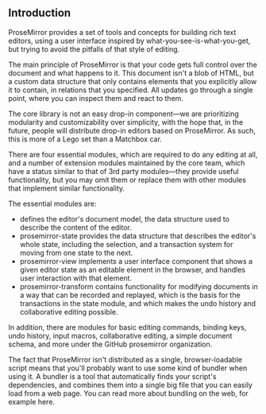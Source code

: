 
## Introduction

ProseMirror provides a set of tools and concepts for building rich text editors, using a user interface inspired by what-you-see-is-what-you-get, but trying to avoid the pitfalls of that style of editing.

The main principle of ProseMirror is that your code gets full control over the document and what happens to it. This document isn't a blob of HTML, but a custom data structure that only contains elements that you explicitly allow it to contain, in relations that you specified. All updates go through a single point, where you can inspect them and react to them.

The core library is not an easy drop-in component—we are prioritizing modularity and customizability over simplicity, with the hope that, in the future, people will distribute drop-in editors based on ProseMirror. As such, this is more of a Lego set than a Matchbox car.

There are four essential modules, which are required to do any editing at all, and a number of extension modules maintained by the core team, which have a status similar to that of 3rd party modules—they provide useful functionality, but you may omit them or replace them with other modules that implement similar functionality.

The essential modules are:

- <ProseMirrorModel /> defines the editor's document model, the data structure
  used to describe the content of the editor.
- prosemirror-state provides the data structure that describes the editor's whole state, including the selection, and a transaction system for moving from one state to the next.
- prosemirror-view implements a user interface component that shows a given editor state as an editable element in the browser, and handles user interaction with that element.
- prosemirror-transform contains functionality for modifying documents in a way that can be recorded and replayed, which is the basis for the transactions in the state module, and which makes the undo history and collaborative editing possible.

In addition, there are modules for basic editing commands, binding keys, undo history, input macros, collaborative editing, a simple document schema, and more under the GitHub prosemirror organization.

The fact that ProseMirror isn't distributed as a single, browser-loadable script means that you'll probably want to use some kind of bundler when using it. A bundler is a tool that automatically finds your script's dependencies, and combines them into a single big file that you can easily load from a web page. You can read more about bundling on the web, for example here.
